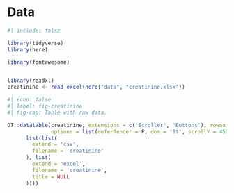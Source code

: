 # Data

```r
#| include: false

library(tidyverse)
library(here)

library(fontawesome)


library(readxl)
creatinine <- read_excel(here("data", "creatinine.xlsx"))
```

```r
#| echo: false
#| label: fig-creatinine
#| fig-cap: Table with raw data.

DT::datatable(creatinine, extensions = c('Scroller', 'Buttons'), rownames = FALSE,
              options = list(deferRender = F, dom = 'Bt', scrollY = 452, scroller = TRUE, scrollX = T, pageLength = 10, buttons = 
      list(list(
        extend = 'csv',
        filename = 'creatinine'
      ), list(
        extend = 'excel',
        filename = 'creatinine',
        title = NULL
      ))))

```
